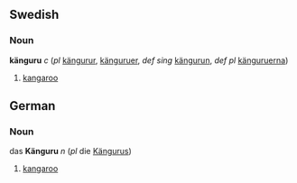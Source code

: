 ==Swedish==
===Noun===
'''känguru''' ''c'' (''pl'' [[kängurur]], [[känguruer]], ''def sing'' [[kängurun]], ''def pl'' [[känguruerna]])

#[[kangaroo]]

==German==
===Noun===
das '''Känguru''' ''n'' (''pl'' die [[Kängurus]])

#[[kangaroo]]